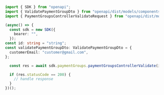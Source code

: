 ```typescript PaymentGroupsControllerValidate.ts
import { SDK } from "openapi";
import { ValidatePaymentGroupDto } from "openapi/dist/models/components";
import { PaymentGroupsControllerValidateRequest } from "openapi/dist/models/operations";

(async() => {
  const sdk = new SDK({
    bearer: "",
  });
const id: string = "string";
const validatePaymentGroupDto: ValidatePaymentGroupDto = {
  customerEmail: "customer@gmail.com",
};

  const res = await sdk.paymentGroups.paymentGroupsControllerValidate(id, validatePaymentGroupDto);

  if (res.statusCode == 200) {
    // handle response
  }
})();
```
